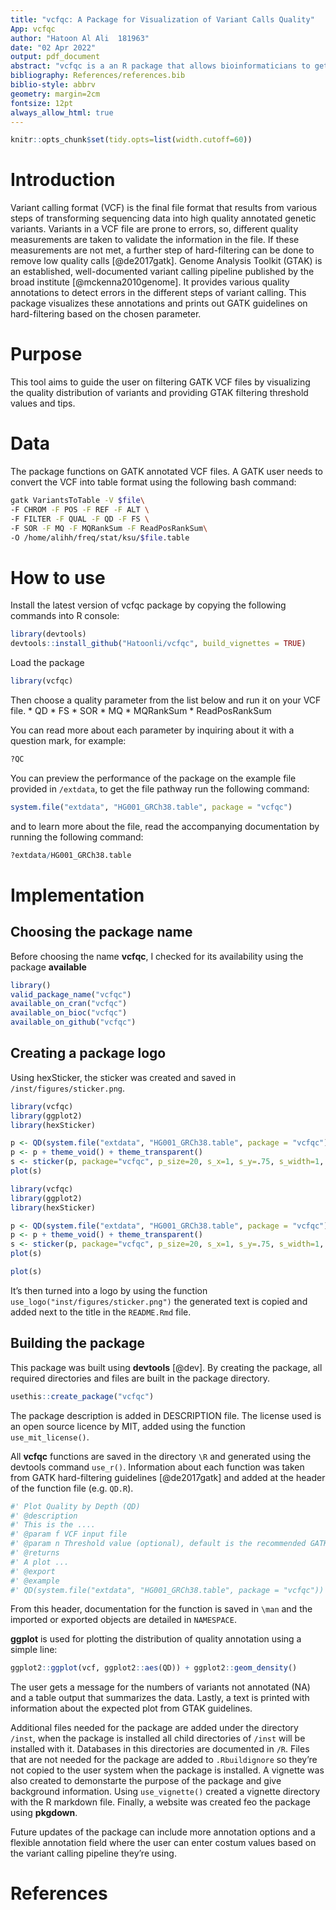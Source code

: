 ```yaml
---
title: "vcfqc: A Package for Visualization of Variant Calls Quality"
App: vcfqc
author: "Hatoon Al Ali  181963"
date: "02 Apr 2022"
output: pdf_document
abstract: "vcfqc is a an R package that allows bioinformaticians to get an overview of the quality of a VCF file, visulaize the distribution of GATK quality annotation, and set threshhold values for filteing to count the filtered-out variants. The package can be installed from https://hatoonli.github.io/vcfqc/ or from the github repository https://github.com/Hatoonli/vcfqc."
bibliography: References/references.bib
biblio-style: abbrv
geometry: margin=2cm
fontsize: 12pt
always_allow_html: true
---
```


```r
knitr::opts_chunk$set(tidy.opts=list(width.cutoff=60))
```

# Introduction
Variant calling format (VCF) is the final file format that results from various steps of transforming sequencing data into high quality annotated genetic variants. Variants in a VCF file are prone to errors, so, different quality measurements are taken to validate the information in the file. If these measurements are not met, a further step of hard-filtering can be done to remove low quality calls [@de2017gatk]. 
Genome Analysis Toolkit (GTAK) is an established, well-documented variant calling pipeline published by the broad institute [@mckenna2010genome]. It provides various quality annotations to detect errors in the different steps of variant calling. This package visualizes these annotations and prints out GATK guidelines on hard-filtering based on the chosen parameter.

# Purpose
This tool aims to guide the user on filtering GATK VCF files by visualizing the quality distribution of variants and providing GTAK filtering threshold values and tips.

# Data
The package functions on GATK annotated VCF files. A GATK user needs to convert the VCF into table format using the following bash command:

```bash
gatk VariantsToTable -V $file\
-F CHROM -F POS -F REF -F ALT \
-F FILTER -F QUAL -F QD -F FS \
-F SOR -F MQ -F MQRankSum -F ReadPosRankSum\
-O /home/alihh/freq/stat/ksu/$file.table
```

# How to use
Install the latest version of vcfqc package by copying the following
commands into R console:

```r
library(devtools)
devtools::install_github("Hatoonli/vcfqc", build_vignettes = TRUE)
```

Load the package

```r
library(vcfqc)
```

Then choose a quality parameter from the list below and run it on your VCF file.
* QD
* FS
* SOR
* MQ
* MQRankSum
* ReadPosRankSum

You can read more about each parameter by inquiring about it with a question mark, for example:

```r
?QC
```

You can preview the performance of the package on the example file provided in `/extdata`, to get the file pathway run the following command:

```r
system.file("extdata", "HG001_GRCh38.table", package = "vcfqc")
```

and to learn more about the file, read the accompanying documentation by running the following command:

```r
?extdata/HG001_GRCh38.table
```

# Implementation

## Choosing the package name
Before choosing the name **vcfqc**, I checked for its availability using the package **available**

```r
library()
valid_package_name("vcfqc")
available_on_cran("vcfqc")
available_on_bioc("vcfqc")
available_on_github("vcfqc")
```

## Creating a package logo

Using hexSticker, the sticker was created and saved in `/inst/figures/sticker.png`. 

```r
library(vcfqc)
library(ggplot2)
library(hexSticker)

p <- QD(system.file("extdata", "HG001_GRCh38.table", package = "vcfqc"))
p <- p + theme_void() + theme_transparent()
s <- sticker(p, package="vcfqc", p_size=20, s_x=1, s_y=.75, s_width=1, s_height=1, h_fill="#498ef5", h_color="#71a6f5", filename="inst/figures/sticker.png")
plot(s)
```

```r
library(vcfqc)
library(ggplot2)
library(hexSticker)

p <- QD(system.file("extdata", "HG001_GRCh38.table", package = "vcfqc"))
p <- p + theme_void() + theme_transparent()
s <- sticker(p, package="vcfqc", p_size=20, s_x=1, s_y=.75, s_width=1, s_height=1, h_fill="#498ef5", h_color="#71a6f5", filename="inst/figures/sticker.png")
plot(s)
```

```r
plot(s)
```

It's then turned into a logo by using the function `use_logo("inst/figures/sticker.png")` the generated text is copied and added next to the title in the `README.Rmd` file.

## Building the package
This package was built using **devtools** [@dev]. By creating the package, all required directories and files are built in the package directory.

```r
usethis::create_package("vcfqc")
```

The package description is added in DESCRIPTION file. The license used is an open source licence by MIT, added using the function `use_mit_license()`.

All **vcfqc** functions are saved in the directory `\R` and generated using the devtools command `use_r()`. Information about each function was taken from GATK hard-filtering guidelines [@de2017gatk] and added at the header of the function file (e.g. `QD.R`).

```r
#' Plot Quality by Depth (QD)
#' @description
#' This is the ....
#' @param f VCF input file
#' @param n Threshold value (optional), default is the recommended GATK value.
#' @returns
#' A plot ...
#' @export
#' @example
#' QD(system.file("extdata", "HG001_GRCh38.table", package = "vcfqc"))
```

From this header, documentation for the function is saved in `\man` and the imported or exported objects are detailed in `NAMESPACE`.

**ggplot** is used for plotting the distribution of quality annotation using a simple line:

```r
ggplot2::ggplot(vcf, ggplot2::aes(QD)) + ggplot2::geom_density()
```

The user gets a message for the numbers of variants not annotated (NA) and a table output that summarizes the data. Lastly, a text is printed with information about the expected plot from GTAK guidelines.

Additional files needed for the package are added under the directory `/inst`, when the package is installed all child directories of `/inst` will be installed with it. Databases in this directories are documented in `/R`. Files that are not needed for the package are added to `.Rbuildignore` so they're not copied to the user system when the package is installed. A vignette was also created to demonstarte the purpose of the package and give background information. Using `use_vignette()` created a vignette directory with the R markdown file. Finally, a website was created feo the package using **pkgdown**. 

Future updates of the package can include more annotation options and a flexible annotation field where the user can enter costum values based on the variant calling pipeline they're using.


\newpage
# References
